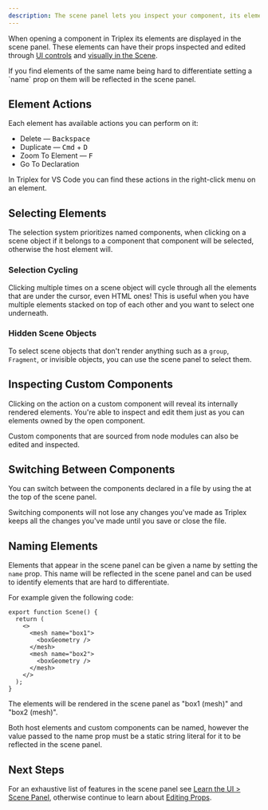 ```yaml
---
description: The scene panel lets you inspect your component, its elements, and props.
---
```



When opening a component in Triplex its elements are displayed in the scene panel. These elements can have their props inspected and edited through [UI controls](/docs/building-your-scene/scene/input-controls) and [visually in the Scene](/docs/building-your-scene/scene/visual-controls).

<KnowledgeCallout>
  If you find elements of the same name being hard to differentiate setting a
  `name` prop on them will be reflected in the scene panel.
</KnowledgeCallout>

## Element Actions

Each element has available actions you can perform on it:

- Delete — <Kbd>Backspace</Kbd>
- Duplicate — <Kbd>Cmd</Kbd> + <Kbd>D</Kbd>
- Zoom To Element — <Kbd>F</Kbd>
- Go To Declaration

In Triplex for VS Code you can find these actions in the right-click menu on an element.

## Selecting Elements

The selection system prioritizes named components, when clicking on a scene object if it belongs to a component that component will be selected, otherwise the host element will.

### Selection Cycling

Clicking multiple times on a scene object will cycle through all the elements that are under the cursor, even HTML ones! This is useful when you have multiple elements stacked on top of each other and you want to select one underneath.

### Hidden Scene Objects

To select scene objects that don't render anything such as a `group`, `Fragment`, or invisible objects, you can use the scene panel to select them.

## Inspecting Custom Components

Clicking on the <ActionLink name="View Child Elements" href="/docs/building-your-scene/learn-the-ui/scene-panel#showhide-child-elements" icon={CaretRightIcon} /> action on a custom component will reveal its internally rendered elements. You're able to inspect and edit them just as you can elements owned by the open component.

<KnowledgeCallout>
  Custom components that are sourced from node modules can also be edited and
  inspected.
</KnowledgeCallout>

## Switching Between Components

You can switch between the components declared in a file by using the <ActionLink name="Component Switcher" icon={CaretDownIcon} href="/docs/building-your-scene/learn-the-ui/scene-panel#component-switcher" /> at the top of the scene panel.

<KnowledgeCallout>
  Switching components will not lose any changes you've made as Triplex keeps
  all the changes you've made until you save or close the file.
</KnowledgeCallout>

## Naming Elements

Elements that appear in the scene panel can be given a name by setting the `name` prop. This name will be reflected in the scene panel and can be used to identify elements that are hard to differentiate.

For example given the following code:

```tsx
export function Scene() {
  return (
    <>
      <mesh name="box1">
        <boxGeometry />
      </mesh>
      <mesh name="box2">
        <boxGeometry />
      </mesh>
    </>
  );
}
```

The elements will be rendered in the scene panel as "box1 (mesh)" and "box2 (mesh)".

<KnowledgeCallout>
  Both host elements and custom components can be named, however the value
  passed to the name prop must be a static string literal for it to be reflected
  in the scene panel.
</KnowledgeCallout>

## Next Steps

For an exhaustive list of features in the scene panel see [Learn the UI > Scene Panel](/docs/building-your-scene/learn-the-ui/scene-panel), otherwise continue to learn about [Editing Props](/docs/building-your-scene/components/editing-props).

